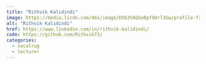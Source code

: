 ```yaml
---
title: "Rithvik Kalidindi"
image: https://media.licdn.com/dms/image/D5635AQGeRpfOOrl3Gw/profile-framedphoto-shrink_400_400/0/1696655021478?e=1710622800&v=beta&t=vBTAcmVkxDPMWLr9ydeuG7v8er34nR6_DQDPde-2V3E
alt: "Rithvik Kalidindi"
href: https://www.linkedin.com/in/rithvik-kalidindi/
code: https://github.com/Rithvik73/
categories:
  - socalrug
  - lecturer
---
```

